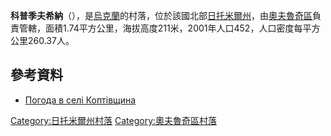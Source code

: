 {{coord|51|20|14|N|28|35|48|E|scale:30000|display=title}}

'''科普季夫希納'''（{{lang-uk|Коптівщина}}），是[[烏克蘭|烏克蘭]]的村落，位於該國北部[[日托米爾州|日托米爾州]]，由[[奧夫魯奇區|奧夫魯奇區]]負責管轄，面積1.74平方公里，海拔高度211米，2001年人口452，人口密度每平方公里260.37人。

==參考資料==
* [http://weather.in.ua/ua/zhitomirskaja/11439 Погода в селі Коптівщина]

{{DEFAULTSORT:Коптівщина}}
[[Category:日托米爾州村落|Category:日托米爾州村落]]
[[Category:奧夫魯奇區村落|Category:奧夫魯奇區村落]]


{{Zhytomyr-geo-stub}}